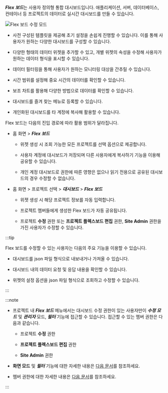 ***Flex 보드***는 사용자 정의형 통합 대시보드입니다. 애플리케이션, 서버, 데이터베이스, 컨테이너 등 프로젝트의 데이터로 실시간 대시보드를 만들 수 있습니다.

![Flex 보드 수정 모드](/img/flex-board-mod.png)

* 사전 구성된 템플릿을 제공해 초기 설정을 손쉽게 진행할 수 있습니다. 이를 통해 사용자가 원하는 다양한 대시보드를 구성할 수 있습니다.

* 다양한 형태의 데이터 위젯을 추가할 수 있고, 개별 위젯의 속성을 수정해 사용자가 원하는 데이터 형식을 표시할 수 있습니다.

* 데이터 필터링을 통해 사용자가 원하는 모니터링 대상을 간추릴 수 있습니다.

* 시간 범위를 설정해 중요 시간의 데이터를 확인할 수 있습니다.

* 보조 차트를 활용해 다양한 방법으로 데이터를 확인할 수 있습니다.

* 대시보드를 즐겨 찾는 메뉴로 등록할 수 있습니다.

* 개인화된 대시보드를 타 계정에 복사해 활용할 수 있습니다.

Flex 보드는 다음의 진입 경로에 따라 활용 범위가 달라집니다.

* 홈 화면 > ***Flex 보드***

  * 위젯 생성 시 조회 가능한 모든 프로젝트를 선택 옵션으로 제공합니다. 

  * 사용자 계정에 대시보드가 저장되며 다른 사용자에게 복사하기 기능을 이용해 공유할 수 있습니다.

  * 개인 계정 대시보드로 권한에 따른 영향은 없으나 읽기 전용으로 공유된 대시보드의 경우 수정할 수 없습니다. 

* 홈 화면 > 프로젝트 선택 > ***대시보드*** > ***Flex 보드***

  * 위젯 생성 시 해당 프로젝트 정보를 자동 입력합니다.

  * 프로젝트 멤버들에게 생성한 Flex 보드가 자동 공유됩니다.

  * 프로젝트 **수정** 권한 또는 **프로젝트 플렉스보드 편집** 권한, **Site Admin** 권한을 가진 사용자가 수정할 수 있습니다.

:::tip

Flex 보드를 수정할 수 있는 사용자는 다음의 주요 기능을 이용할 수 있습니다.

* 대시보드를 json 파일 형식으로 내보내거나 가져올 수 있습니다.

* 대시보드 내의 데이터 요청 및 응답 내용을 확인할 수 있습니다.

* 위젯의 설정 옵션을 json 파일 형식으로 조회하고 수정할 수 있습니다.

:::

:::note

* 프로젝트 내 ***Flex 보드*** 메뉴에서는 대시보드 수정 권한이 있는 사용자만이 ***수정 모드*** 및 ***관리자*** 모드, ***필터*** 기능에 접근할 수 있습니다. 접근할 수 있는 멤버 권한은 다음과 같습니다.

  * 프로젝트 **수정** 권한 
  
  * **프로젝트 플렉스보드 편집** 권한
  
  * **Site Admin** 권한

* **화면 모드** 및 ***필터*** 기능에 대한 자세한 내용은 [다음 문서](flexboard-mode)를 참조하세요.

* 멤버 권한에 대한 자세한 내용은 [다음 문서](../project/project-structure#member-auth)를 참조하세요.

:::
